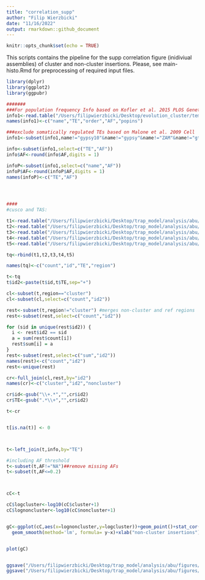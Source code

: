 ```yaml
---
title: "correlation_supp"
author: "Filip Wierzbicki"
date: "11/16/2022"
output: rmarkdown::github_document
---
```


```r
knitr::opts_chunk$set(echo = TRUE)
```


This scripts contains the pipeline for the supp correlation figure (inidiviual assemblies) of cluster and non-cluster insertions.
Please, see main-histo.Rmd for preprocessing of required input files.



```R
library(dplyr)
library(ggplot2)
library(ggpubr)

#######
###For population frequency Info based on Kofler et al. 2015 PLOS Genetics
info1<-read.table("/Users/filipwierzbicki/Desktop/evolution_cluster/temp/TEfamInfo_correct")
names(info1)<-c("name","TE","order","AF","popins")

###exclude somatically regulated TEs based on Malone et al. 2009 Cell
info1<-subset(info1,name!="gypsy10"&name!="gypsy"&name!="ZAM"&name!="gtwin"&name!="gypsy5"&name!="Tabor")

info<-subset(info1,select=c("TE","AF"))
info$AF<-round(info$AF,digits = 1)

infoP<-subset(info1,select=c("name","AF"))
infoP$AF<-round(infoP$AF,digits = 1)
names(infoP)<-c("TE","AF")




####
#cusco and TAS:

t1<-read.table("/Users/filipwierzbicki/Desktop/trap_model/analysis/abu/cusco_tas/gapped_combined-distinct/Canton-S_gapped_cusco_tas_summary.forR")
t2<-read.table("/Users/filipwierzbicki/Desktop/trap_model/analysis/abu/cusco_tas/gapped_combined-distinct/DGRP-732_gapped_cusco_tas_summary.forR")
t3<-read.table("/Users/filipwierzbicki/Desktop/trap_model/analysis/abu/cusco_tas/gapped_combined-distinct/Iso1_gapped_cusco_tas_summary.forR")
t4<-read.table("/Users/filipwierzbicki/Desktop/trap_model/analysis/abu/cusco_tas/gapped_combined-distinct/Oregon-R_gapped_cusco_tas_summary.forR")
t5<-read.table("/Users/filipwierzbicki/Desktop/trap_model/analysis/abu/cusco_tas/gapped_combined-distinct/Pi2_gapped_cusco_tas_summary.forR")

tq<-rbind(t1,t2,t3,t4,t5)

names(tq)<-c("count","id","TE","region")

t<-tq
t$id2<-paste(t$id,t$TE,sep="+")

cl<-subset(t,region=="cluster")
cl<-subset(cl,select=c("count","id2"))

rest<-subset(t,region!="cluster") #merges non-cluster and ref regions
rest<-subset(rest,select=c("count","id2"))

for (sid in unique(rest$id2)) { 
  i <- rest$id2 == sid
  a = sum(rest$count[i])
  rest$sum[i] = a
}
rest<-subset(rest,select=c("sum","id2"))
names(rest)<-c("count","id2")
rest<-unique(rest)

cr<-full_join(cl,rest,by="id2")
names(cr)<-c("cluster","id2","noncluster")

cr$id<-gsub("\\+.*","",cr$id2)
cr$TE<-gsub(".*\\+","",cr$id2)

t<-cr


t[is.na(t)] <- 0



t<-left_join(t,info,by="TE")

#including AF threshold
t<-subset(t,AF!="NA")##remove missing AFs
t<-subset(t,AF<=0.2)



cC<-t

cC$logcluster<-log10(cC$cluster+1)
cC$lognoncluster<-log10(cC$noncluster+1)


gC<-ggplot(cC,aes(x=lognoncluster,y=logcluster))+geom_point()+stat_cor(method = "kendall", label.x = 0, label.y = 2.5,size=3)+ 
  geom_smooth(method='lm', formula= y~x)+xlab("non-cluster insertions")+ylab("cluster insertions")+scale_x_continuous(breaks=c(0,1,2,3),labels=c("0","9","99","999"))+scale_y_continuous(breaks=c(0,1,2,3),labels=c("0","9","99","999"))+facet_wrap(~id,nrow=1)


plot(gC)


ggsave("/Users/filipwierzbicki/Desktop/trap_model/analysis/abu/figures/correlation_supp.pdf",width=8,height=3)
ggsave("/Users/filipwierzbicki/Desktop/trap_model/analysis/abu/figures/correlation_supp.png",width=8,height=3)
```



